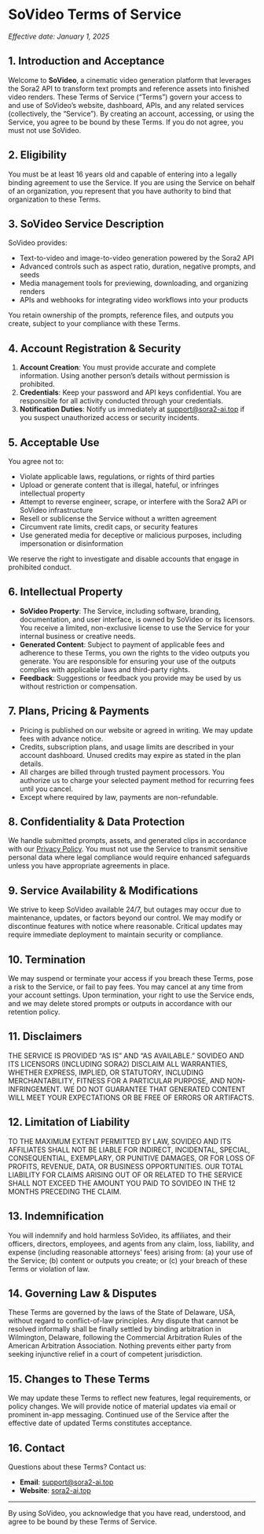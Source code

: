 # SoVideo Terms of Service

_Effective date: January 1, 2025_

## 1. Introduction and Acceptance

Welcome to **SoVideo**, a cinematic video generation platform that leverages the Sora2 API to transform text prompts and reference assets into finished video renders. These Terms of Service (“Terms”) govern your access to and use of SoVideo’s website, dashboard, APIs, and any related services (collectively, the “Service”). By creating an account, accessing, or using the Service, you agree to be bound by these Terms. If you do not agree, you must not use SoVideo.

## 2. Eligibility

You must be at least 16 years old and capable of entering into a legally binding agreement to use the Service. If you are using the Service on behalf of an organization, you represent that you have authority to bind that organization to these Terms.

## 3. SoVideo Service Description

SoVideo provides:

- Text-to-video and image-to-video generation powered by the Sora2 API
- Advanced controls such as aspect ratio, duration, negative prompts, and seeds
- Media management tools for previewing, downloading, and organizing renders
- APIs and webhooks for integrating video workflows into your products

You retain ownership of the prompts, reference files, and outputs you create, subject to your compliance with these Terms.

## 4. Account Registration & Security

1. **Account Creation**: You must provide accurate and complete information. Using another person’s details without permission is prohibited.
2. **Credentials**: Keep your password and API keys confidential. You are responsible for all activity conducted through your credentials.
3. **Notification Duties**: Notify us immediately at [support@sora2-ai.top](mailto:support@sora2-ai.top) if you suspect unauthorized access or security incidents.

## 5. Acceptable Use

You agree not to:

- Violate applicable laws, regulations, or rights of third parties
- Upload or generate content that is illegal, hateful, or infringes intellectual property
- Attempt to reverse engineer, scrape, or interfere with the Sora2 API or SoVideo infrastructure
- Resell or sublicense the Service without a written agreement
- Circumvent rate limits, credit caps, or security features
- Use generated media for deceptive or malicious purposes, including impersonation or disinformation

We reserve the right to investigate and disable accounts that engage in prohibited conduct.

## 6. Intellectual Property

- **SoVideo Property**: The Service, including software, branding, documentation, and user interface, is owned by SoVideo or its licensors. You receive a limited, non-exclusive license to use the Service for your internal business or creative needs.
- **Generated Content**: Subject to payment of applicable fees and adherence to these Terms, you own the rights to the video outputs you generate. You are responsible for ensuring your use of the outputs complies with applicable laws and third-party rights.
- **Feedback**: Suggestions or feedback you provide may be used by us without restriction or compensation.

## 7. Plans, Pricing & Payments

- Pricing is published on our website or agreed in writing. We may update fees with advance notice.
- Credits, subscription plans, and usage limits are described in your account dashboard. Unused credits may expire as stated in the plan details.
- All charges are billed through trusted payment processors. You authorize us to charge your selected payment method for recurring fees until you cancel.
- Except where required by law, payments are non-refundable.

## 8. Confidentiality & Data Protection

We handle submitted prompts, assets, and generated clips in accordance with our [Privacy Policy](/privacy-policy). You must not use the Service to transmit sensitive personal data where legal compliance would require enhanced safeguards unless you have appropriate agreements in place.

## 9. Service Availability & Modifications

We strive to keep SoVideo available 24/7, but outages may occur due to maintenance, updates, or factors beyond our control. We may modify or discontinue features with notice where reasonable. Critical updates may require immediate deployment to maintain security or compliance.

## 10. Termination

We may suspend or terminate your access if you breach these Terms, pose a risk to the Service, or fail to pay fees. You may cancel at any time from your account settings. Upon termination, your right to use the Service ends, and we may delete stored prompts or outputs in accordance with our retention policy.

## 11. Disclaimers

THE SERVICE IS PROVIDED “AS IS” AND “AS AVAILABLE.” SOVIDEO AND ITS LICENSORS (INCLUDING SORA2) DISCLAIM ALL WARRANTIES, WHETHER EXPRESS, IMPLIED, OR STATUTORY, INCLUDING MERCHANTABILITY, FITNESS FOR A PARTICULAR PURPOSE, AND NON-INFRINGEMENT. WE DO NOT GUARANTEE THAT GENERATED CONTENT WILL MEET YOUR EXPECTATIONS OR BE FREE OF ERRORS OR ARTIFACTS.

## 12. Limitation of Liability

TO THE MAXIMUM EXTENT PERMITTED BY LAW, SOVIDEO AND ITS AFFILIATES SHALL NOT BE LIABLE FOR INDIRECT, INCIDENTAL, SPECIAL, CONSEQUENTIAL, EXEMPLARY, OR PUNITIVE DAMAGES, OR FOR LOSS OF PROFITS, REVENUE, DATA, OR BUSINESS OPPORTUNITIES. OUR TOTAL LIABILITY FOR CLAIMS ARISING OUT OF OR RELATED TO THE SERVICE SHALL NOT EXCEED THE AMOUNT YOU PAID TO SOVIDEO IN THE 12 MONTHS PRECEDING THE CLAIM.

## 13. Indemnification

You will indemnify and hold harmless SoVideo, its affiliates, and their officers, directors, employees, and agents from any claim, loss, liability, and expense (including reasonable attorneys’ fees) arising from: (a) your use of the Service; (b) content or outputs you create; or (c) your breach of these Terms or violation of law.

## 14. Governing Law & Disputes

These Terms are governed by the laws of the State of Delaware, USA, without regard to conflict-of-law principles. Any dispute that cannot be resolved informally shall be finally settled by binding arbitration in Wilmington, Delaware, following the Commercial Arbitration Rules of the American Arbitration Association. Nothing prevents either party from seeking injunctive relief in a court of competent jurisdiction.

## 15. Changes to These Terms

We may update these Terms to reflect new features, legal requirements, or policy changes. We will provide notice of material updates via email or prominent in-app messaging. Continued use of the Service after the effective date of updated Terms constitutes acceptance.

## 16. Contact

Questions about these Terms? Contact us:

- **Email**: [support@sora2-ai.top](mailto:support@sora2-ai.top)
- **Website**: [sora2-ai.top](https://sora2-ai.top)

---

By using SoVideo, you acknowledge that you have read, understood, and agree to be bound by these Terms of Service.
